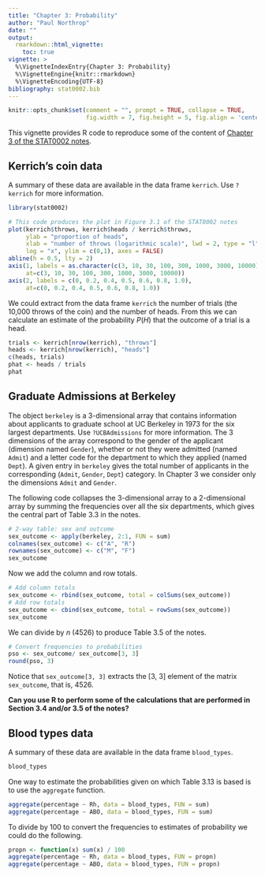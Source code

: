 ```yaml
---
title: "Chapter 3: Probability"
author: "Paul Northrop"
date: ""
output: 
  rmarkdown::html_vignette:
    toc: true
vignette: >
  %\VignetteIndexEntry{Chapter 3: Probability}
  %\VignetteEngine{knitr::rmarkdown}
  %\VignetteEncoding{UTF-8}
bibliography: stat0002.bib
---
```


```r
knitr::opts_chunk$set(comment = "", prompt = TRUE, collapse = TRUE,
                      fig.width = 7, fig.height = 5, fig.align = 'center')
```

This vignette provides R code to reproduce some of the content of [Chapter 3 of the STAT0002 notes](https://paulnorthrop.github.io/stat0002book/probability.html).

## Kerrich's coin data

A summary of these data are available in the data frame `kerrich`.  Use `?kerrich` for more information.

```r
library(stat0002)
```

```r
# This code produces the plot in Figure 3.1 of the STAT0002 notes
plot(kerrich$throws, kerrich$heads / kerrich$throws,
     ylab = "proportion of heads",
     xlab = "number of throws (logarithmic scale)", lwd = 2, type = "l",
     log = "x", ylim = c(0,1), axes = FALSE)
abline(h = 0.5, lty = 2)
axis(1, labels = as.character(c(3, 10, 30, 100, 300, 1000, 3000, 10000)),
     at=c(3, 10, 30, 100, 300, 1000, 3000, 10000))
axis(2, labels = c(0, 0.2, 0.4, 0.5, 0.6, 0.8, 1.0),
     at=c(0, 0.2, 0.4, 0.5, 0.6, 0.8, 1.0))
```

We could extract from the data frame `kerrich` the number of trials (the 10,000 throws of the coin) and the number of heads.  From this we can calculate an estimate of the probability $P(H)$ that the outcome of a trial is a head.

```r
trials <- kerrich[nrow(kerrich), "throws"]
heads <- kerrich[nrow(kerrich), "heads"]
c(heads, trials)
phat <- heads / trials
phat
```

## Graduate Admissions at Berkeley

The object `berkeley` is a 3-dimensional array that contains information about applicants to graduate school at UC Berkeley in 1973 for the six largest departments. Use `?UCBAdmissions` for more information. The 3 dimensions of the array correspond to the gender of the applicant (dimension named `Gender`), whether or not they were admitted (named `Admit`) and a letter code for the department to which they applied (named `Dept`).  A given entry in `berkeley` gives the total number of applicants in the corresponding (`Admit`, `Gender`, `Dept`) category. In Chapter 3 we consider only the dimensions `Admit` and `Gender`.  

The following code collapses the 3-dimensional array to a 2-dimensional array by summing the frequencies over all the six departments, which gives the central part of Table 3.3 in the notes. 

```r
# 2-way table: sex and outcome
sex_outcome <- apply(berkeley, 2:1, FUN = sum)
colnames(sex_outcome) <- c("A", "R")
rownames(sex_outcome) <- c("M", "F")
sex_outcome
```

Now we add the column and row totals.

```r
# Add column totals
sex_outcome <- rbind(sex_outcome, total = colSums(sex_outcome))
# Add row totals
sex_outcome <- cbind(sex_outcome, total = rowSums(sex_outcome))
sex_outcome
```

We can divide by $n$ (4526) to produce Table 3.5 of the notes.

```r
# Convert frequencies to probabilities
pso <- sex_outcome/ sex_outcome[3, 3]
round(pso, 3)
```

Notice that `sex_outcome[3, 3]` extracts the [3, 3] element of the matrix `sex_outcome`, that is, 4526.

**Can you use R to perform some of the calculations that are performed in Section 3.4 and/or 3.5 of the notes?**

## Blood types data

A summary of these data are available in the data frame `blood_types`.

```r
blood_types
```

One way to estimate the probabilities given on which Table 3.13 is based is to use the `aggregate` function.

```r
aggregate(percentage ~ Rh, data = blood_types, FUN = sum) 
aggregate(percentage ~ ABO, data = blood_types, FUN = sum)
```

To divide by 100 to convert the frequencies to estimates of probability we could do the following.

```r
propn <- function(x) sum(x) / 100
aggregate(percentage ~ Rh, data = blood_types, FUN = propn) 
aggregate(percentage ~ ABO, data = blood_types, FUN = propn)
```


<script type="text/x-mathjax-config">
   MathJax.Hub.Config({  "HTML-CSS": { minScaleAdjust: 125, availableFonts: [] }  });
</script>
